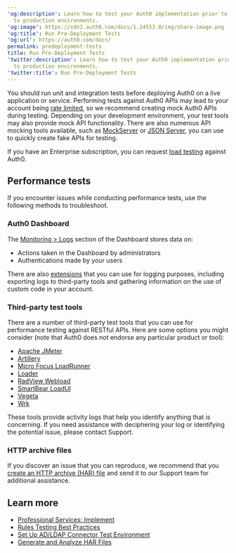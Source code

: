---
'og:description': Learn how to test your Auth0 implementation prior to deployment
  to production environments.
'og:image': https://cdn2.auth0.com/docs/1.14553.0/img/share-image.png
'og:title': Run Pre-Deployment Tests
'og:url': https://auth0.com/docs/
permalink: predeployment-tests
title: Run Pre-Deployment Tests
'twitter:description': Learn how to test your Auth0 implementation prior to deployment
  to production environments.
'twitter:title': Run Pre-Deployment Tests
---
You should run unit and integration tests before deploying Auth0 on a live application or service. Performing tests against Auth0 APIs may lead to your account being [rate limited](/docs/troubleshoot/customer-support/operational-policies/rate-limit-policy), so we recommend creating mock Auth0 APIs during testing. Depending on your development environment, your test tools may also provide mock API functionality. There are also numerous API mocking tools available, such as [MockServer](http://www.mock-server.com/) or [JSON Server](https://github.com/typicode/json-server), you can use to quickly create fake APIs for testing.

If you have an Enterprise subscription, you can request [load testing](/docs/troubleshoot/customer-support/operational-policies/load-testing-policy) against Auth0.

## Performance tests

If you encounter issues while conducting performance tests, use the following methods to troubleshoot.

### Auth0 Dashboard

The [Monitoring > Logs](https://manage.auth0.com/#/logs) section of the Dashboard stores data on:

* Actions taken in the Dashboard by administrators
* Authentications made by your users

There are also [extensions](/docs/customize/extensions) that you can use for logging purposes, including exporting logs to third-party tools and gathering information on the use of custom code in your account.

### Third-party test tools

There are a number of third-party test tools that you can use for performance testing against RESTful APIs. Here are some options you might consider (note that Auth0 does not endorse any particular product or tool):

* [Apache JMeter](http://jmeter.apache.org/)
* [Artillery](https://artillery.io/)
* [Micro Focus LoadRunner](https://www.radview.com/)
* [Loader](https://loader.io/)
* [RadView Webload](https://www.radview.com/)
* [SmartBear LoadUI](https://smartbear.com/)
* [Vegeta](https://github.com/tsenart/vegeta)
* [Wrk](https://github.com/wg/wrk)

These tools provide activity logs that help you identify anything that is concerning. If you need assistance with deciphering your log or identifying the potential issue, please contact Support.

### HTTP archive files

If you discover an issue that you can reproduce, we recommend that you [create an HTTP archive (HAR) file](/docs/troubleshoot/troubleshooting-tools/generate-and-analyze-har-files) and send it to our Support team for additional assistance.

## Learn more

* [Professional Services: Implement](/docs/get-started/professional-services/implement)
* [Rules Testing Best Practices](/docs/rules-best-practices/rules-testing-best-practices)
* [Set Up AD/LDAP Connector Test Environment](/docs/authenticate/identity-providers/enterprise-identity-providers/active-directory-ldap/ad-ldap-connector/ad-ldap-connector-test-environment)
* [Generate and Analyze HAR Files](/docs/troubleshoot/troubleshooting-tools/generate-and-analyze-har-files)
